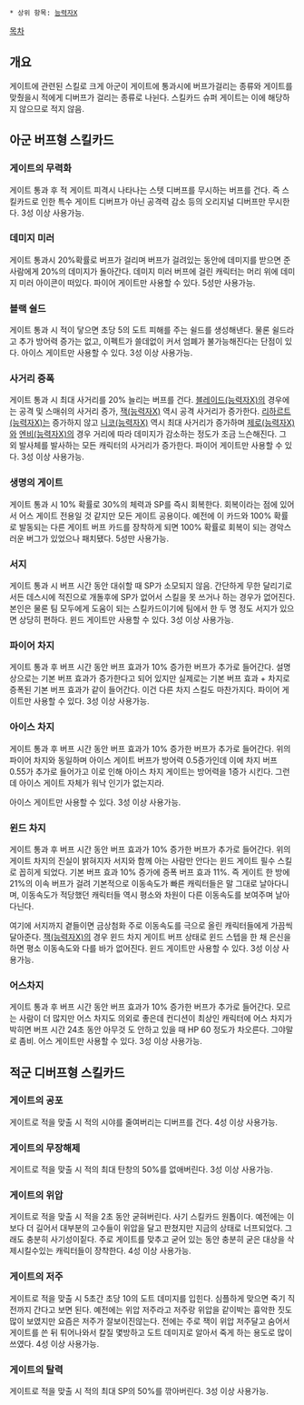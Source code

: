 * 상위 항목: [[능력자X]]

[[목차]]

== 개요 ==
게이트에 관련된 스킬로 크게 아군이 게이트에 통과시에 버프가걸리는 종류와 게이트를 맞췄을시 적에게 디버프가 걸리는 종류로 나뉜다. 스킬카드 슈퍼 게이트는 이에 해당하지 않으므로 적지 않음.

== 아군 버프형 스킬카드 ==
=== 게이트의 무력화 ===
게이트 통과 후 적 게이트 피격시 나타나는 스텟 디버프를 무시하는 버프를 건다. 즉 스킬카드로 인한 특수 게이트 디버프가 아닌 공격력 감소 등의 오리지널 디버프만 무시한다. 3성 이상 사용가능.

=== 데미지 미러 ===
게이트 통과시 20%확률로 버프가 걸리며 버프가 걸려있는 동안에 데미지를 받으면 준 사람에게 20%의 데미지가 돌아간다.
데미지 미러 버프에 걸린 캐릭터는 머리 위에 데미지 미러 아이콘이 떠있다. 파이어 게이트만 사용할 수 있다. 5성만 사용가능.

=== 블랙 쉴드 ===
게이트 통과 시 적이 닿으면 초당 5의 도트 피해를 주는 쉴드를 생성해낸다. 물론 쉴드라고 추가 방어력 증가는 없고, 이펙트가 쓸데없이 커서 엄폐가 불가능해진다는 단점이 있다. 아이스 게이트만 사용할 수 있다. 3성 이상 사용가능.

=== 사거리 증폭 ===
게이트 통과 시 최대 사거리를 20% 늘리는 버프를 건다. [[블레이드(능력자X)]]의 경우에는 공격 및 스매쉬의 사거리 증가, [[잭(능력자X)]] 역시 공격 사거리가 증가한다. [[리하르트(능력자X)]]는 증가하지 않고 [[니코(능력자X)]] 역시 최대 사거리가 증가하며 [[제로(능력자X)]]와 [[엔비(능력자X)]]의 경우 거리에 따라 데미지가 감소하는 정도가 조금 느슨해진다. 그 외 발사체를 발사하는 모든 캐릭터의 사거리가 증가한다. 파이어 게이트만 사용할 수 있다. 3성 이상 사용가능.

=== 생명의 게이트 ===
게이트 통과 시 10% 확률로 30%의 체력과 SP를 즉시 회복한다. 회복이라는 점에 있어서 어스 게이트 전용일 것 같지만 모든 게이트 공용이다. 예전에 이 카드와 100% 확률로 발동되는 다른 게이트 버프 카드를 장착하게 되면 100% 확률로 회복이 되는 경악스러운 버그가 있었으나 패치됐다. 5성만 사용가능.

=== 서지 ===
게이트 통과 시 버프 시간 동안 대쉬할 때 SP가 소모되지 않음. 간단하게 무한 달리기로 서든 데스시에 적진으로 개돌후에 SP가 없어서 스킬을 못 쓰거나 하는 경우가 없어진다. 본인은 물론 팀 모두에게 도움이 되는 스킬카드이기에 팀에서 한 두 명 정도 서지가 있으면 상당히 편하다. 윈드 게이트만 사용할 수 있다. 3성 이상 사용가능.

=== 파이어 차지 ===
게이트 통과 후 버프 시간 동안 버프 효과가 10% 증가한 버프가 추가로 들어간다. 설명상으로는 기본 버프 효과가 증가한다고 되어 있지만 실제로는 기본 버프 효과 + 차지로 증폭된 기본 버프 효과가 같이 들어간다. 이건 다른 차지 스킬도 마찬가지다. 파이어 게이트만 사용할 수 있다. 3성 이상 사용가능.

=== 아이스 차지 ===
게이트 통과 후 버프 시간 동안 버프 효과가 10% 증가한 버프가 추가로 들어간다. 위의 파이어 차지와 동일하며 아이스 게이트 버프가 방어력 0.5증가인데 이에 차지 버프 0.55가 추가로 들어가고 이로 인해 아이스 차지 게이트는 방어력을 1증가 시킨다. 그런데 아이스 게이트 자체가 워낙 인기가 없는지라.

아이스 게이트만 사용할 수 있다. 3성 이상 사용가능.

=== 윈드 차지 ===
게이트 통과 후 버프 시간 동안 버프 효과가 10% 증가한 버프가 추가로 들어간다. 위의 게이트 차지의 진실이 밝혀지자 서지와 함께 아는 사람만 안다는 윈드 게이트 필수 스킬로 꼽히게 되었다. 기본 버프 효과 10% 증가에 증폭 버프 효과 11%. 즉 게이트 한 방에 21%의 이속 버프가 걸려 기본적으로 이동속도가 빠른 캐릭터들은 말 그대로 날아다니며, 이동속도가 적당했던 캐릭터들 역시 평소와 차원이 다른 이동속도를 보여주며 날아다닌다.

여기에 서지까지 곁들이면 금상첨화 주로 이동속도를 극으로 올린 캐릭터들에게 가끔씩 달아준다. [[잭(능력자X)]]의 경우 윈드 차지 게이트 버프 상태로 윈드 스텝을 한 채 은신을 하면 평소 이동속도와 다를 바가 없어진다. 윈드 게이트만 사용할 수 있다. 3성 이상 사용가능.

=== 어스차지 ===
게이트 통과 후 버프 시간 동안 버프 효과가 10% 증가한 버프가 추가로 들어간다. 모르는 사람이 더 많지만 어스 차지도 의외로 좋은데 컨디션이 최상인 캐릭터에 어스 차지가 박히면 버프 시간 24초 동안 아무것 도 안하고 있을 때 HP 60 정도가 차오른다. 그야말로 좀비. 어스 게이트만 사용할 수 있다. 3성 이상 사용가능.

== 적군 디버프형 스킬카드 ==
=== 게이트의 공포 ===
게이트로 적을 맞출 시 적의 시야를 줄여버리는 디버프를 건다. 4성 이상 사용가능.

=== 게이트의 무장해제 ===
게이트로 적을 맞출 시 적의 최대 탄창의 50%를 없애버린다. 3성 이상 사용가능.

=== 게이트의 위압 ===
게이트로 적을 맞출 시 적을 2초 동안 굳혀버린다. 사기 스킬카드 원톱이다. 예전에는 이보다 더 길어서 대부분의 고수들이 위압을 달고 판쳤지만 지금의 상태로 너프되었다. 그래도 충분히 사기성이짙다. 주로 게이트를 맞추고 굳어 있는 동안 충분히 굳은 대상을 삭제시킬수있는 캐릭터들이 장착한다. 4성 이상 사용가능.

=== 게이트의 저주 ===
게이트로 적을 맞출 시 5초간 초당 10의 도트 데미지를 입힌다. 심플하게 맞으면 죽기 직전까지 간다고 보면 된다. 예전에는 위압 저주라고 저주랑 위압을 같이박는 흉악한 짓도 많이 보였지만 요즘은 저주가 잘보이진않는다. 전에는 주로 잭이 위압 저주달고 숨어서 게이트를 쓴 뒤 튀어나와서 칼질 몇방하고 도트 데미지로 알아서 죽게 하는 용도로 많이 쓰였다. 4성 이상 사용가능.

=== 게이트의 탈력 ===
게이트로 적을 맞출 시 적의 최대 SP의 50%를 깎아버린다. 3성 이상 사용가능.
